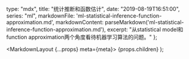 
  type: "mdx",
  title: "统计推断和函数估计",
  date: "2019-08-19T16:51:00",
  series: "ml",
  markdownFile: 'ml-statistical-inference-function-approximation.md',
  markdownContent: parseMarkdown('ml-statistical-inference-function-approximation.md'),
  excerpt:
    "从statistical model和function approximation两个角度看待机器学习算法的问题。"
};


  <MarkdownLayout {...props} meta={meta}>
    {props.children}
  </MarkdownLayout>
);
